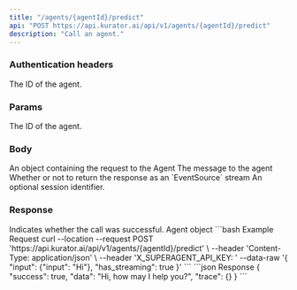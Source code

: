 ```yaml
---
title: "/agents/{agentId}/predict"
api: "POST https://api.kurator.ai/api/v1/agents/{agentId}/predict"
description: "Call an agent."
---
```


### Authentication headers

<ParamField header="X_SUPERAGENT_API_KEY" required="true" type="string">
  The ID of the agent.
</ParamField>

### Params

<ParamField path="agentId" required="true" type="string">
  The ID of the agent.
</ParamField>

### Body

<ParamField body="input" type="object">
  An object containing the request to the Agent
  <Expandable title="input object">
    <ResponseField name="input" type="string">
      The message to the agent
    </ResponseField>
  </Expandable>
</ParamField>
<ParamField body="has_streaming" type="boolen">
  Whether or not to return the response as an `EventSource` stream
</ParamField>
<ParamField body="session" type="string">
  An optional session identifier.
</ParamField>

### Response

<ResponseField name="success" type="boolean">
  Indicates whether the call was successful.
</ResponseField>

<ResponseField name="data" type="object">
  Agent object
</ResponseField>

<RequestExample>
```bash Example Request
curl --location --request POST 'https://api.kurator.ai/api/v1/agents/{agentId}/predict' \
--header 'Content-Type: application/json' \
--header 'X_SUPERAGENT_API_KEY: <api_token>'
--data-raw '{
    "input": {"input": "Hi"},
    "has_streaming": true
}'
```
</RequestExample>

<ResponseExample>
```json Response
{
  "success": true,
  "data": "Hi, how may I help you?",
  "trace": {}
}
```
</ResponseExample>
